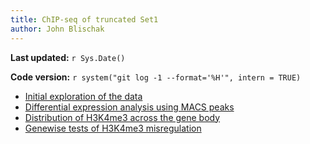 ```yaml
---
title: ChIP-seq of truncated Set1
author: John Blischak
---
```


**Last updated:** `r Sys.Date()`

**Code version:** `r system("git log -1 --format='%H'", intern = TRUE)`


*  [Initial exploration of the data](exploration.html)
*  [Differential expression analysis using MACS peaks](diffbind.html)
*  [Distribution of H3K4me3 across the gene body](metagene.html)
*  [Genewise tests of H3K4me3 misregulation](misregulated.html)
